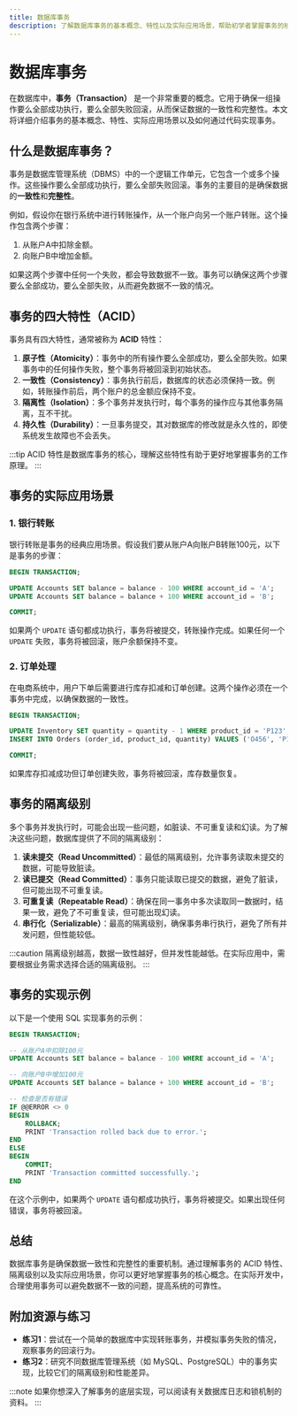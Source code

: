 ```yaml
---
title: 数据库事务
description: 了解数据库事务的基本概念、特性以及实际应用场景，帮助初学者掌握事务的核心知识。
---
```


# 数据库事务

在数据库中，**事务（Transaction）** 是一个非常重要的概念。它用于确保一组操作要么全部成功执行，要么全部失败回滚，从而保证数据的一致性和完整性。本文将详细介绍事务的基本概念、特性、实际应用场景以及如何通过代码实现事务。

## 什么是数据库事务？

事务是数据库管理系统（DBMS）中的一个逻辑工作单元，它包含一个或多个操作。这些操作要么全部成功执行，要么全部失败回滚。事务的主要目的是确保数据的**一致性**和**完整性**。

例如，假设你在银行系统中进行转账操作，从一个账户向另一个账户转账。这个操作包含两个步骤：
1. 从账户A中扣除金额。
2. 向账户B中增加金额。

如果这两个步骤中任何一个失败，都会导致数据不一致。事务可以确保这两个步骤要么全部成功，要么全部失败，从而避免数据不一致的情况。

## 事务的四大特性（ACID）

事务具有四大特性，通常被称为 **ACID** 特性：

1. **原子性（Atomicity）**：事务中的所有操作要么全部成功，要么全部失败。如果事务中的任何操作失败，整个事务将被回滚到初始状态。
2. **一致性（Consistency）**：事务执行前后，数据库的状态必须保持一致。例如，转账操作前后，两个账户的总金额应保持不变。
3. **隔离性（Isolation）**：多个事务并发执行时，每个事务的操作应与其他事务隔离，互不干扰。
4. **持久性（Durability）**：一旦事务提交，其对数据库的修改就是永久性的，即使系统发生故障也不会丢失。

:::tip
ACID 特性是数据库事务的核心，理解这些特性有助于更好地掌握事务的工作原理。
:::

## 事务的实际应用场景

### 1. 银行转账

银行转账是事务的经典应用场景。假设我们要从账户A向账户B转账100元，以下是事务的步骤：

```sql
BEGIN TRANSACTION;

UPDATE Accounts SET balance = balance - 100 WHERE account_id = 'A';
UPDATE Accounts SET balance = balance + 100 WHERE account_id = 'B';

COMMIT;
```

如果两个 `UPDATE` 语句都成功执行，事务将被提交，转账操作完成。如果任何一个 `UPDATE` 失败，事务将被回滚，账户余额保持不变。

### 2. 订单处理

在电商系统中，用户下单后需要进行库存扣减和订单创建。这两个操作必须在一个事务中完成，以确保数据的一致性。

```sql
BEGIN TRANSACTION;

UPDATE Inventory SET quantity = quantity - 1 WHERE product_id = 'P123';
INSERT INTO Orders (order_id, product_id, quantity) VALUES ('O456', 'P123', 1);

COMMIT;
```

如果库存扣减成功但订单创建失败，事务将被回滚，库存数量恢复。

## 事务的隔离级别

多个事务并发执行时，可能会出现一些问题，如脏读、不可重复读和幻读。为了解决这些问题，数据库提供了不同的隔离级别：

1. **读未提交（Read Uncommitted）**：最低的隔离级别，允许事务读取未提交的数据，可能导致脏读。
2. **读已提交（Read Committed）**：事务只能读取已提交的数据，避免了脏读，但可能出现不可重复读。
3. **可重复读（Repeatable Read）**：确保在同一事务中多次读取同一数据时，结果一致，避免了不可重复读，但可能出现幻读。
4. **串行化（Serializable）**：最高的隔离级别，确保事务串行执行，避免了所有并发问题，但性能较低。

:::caution
隔离级别越高，数据一致性越好，但并发性能越低。在实际应用中，需要根据业务需求选择合适的隔离级别。
:::

## 事务的实现示例

以下是一个使用 SQL 实现事务的示例：

```sql
BEGIN TRANSACTION;

-- 从账户A中扣除100元
UPDATE Accounts SET balance = balance - 100 WHERE account_id = 'A';

-- 向账户B中增加100元
UPDATE Accounts SET balance = balance + 100 WHERE account_id = 'B';

-- 检查是否有错误
IF @@ERROR <> 0
BEGIN
    ROLLBACK;
    PRINT 'Transaction rolled back due to error.';
END
ELSE
BEGIN
    COMMIT;
    PRINT 'Transaction committed successfully.';
END
```

在这个示例中，如果两个 `UPDATE` 语句都成功执行，事务将被提交。如果出现任何错误，事务将被回滚。

## 总结

数据库事务是确保数据一致性和完整性的重要机制。通过理解事务的 ACID 特性、隔离级别以及实际应用场景，你可以更好地掌握事务的核心概念。在实际开发中，合理使用事务可以避免数据不一致的问题，提高系统的可靠性。

## 附加资源与练习

- **练习1**：尝试在一个简单的数据库中实现转账事务，并模拟事务失败的情况，观察事务的回滚行为。
- **练习2**：研究不同数据库管理系统（如 MySQL、PostgreSQL）中的事务实现，比较它们的隔离级别和性能差异。

:::note
如果你想深入了解事务的底层实现，可以阅读有关数据库日志和锁机制的资料。
:::